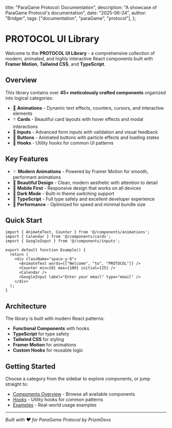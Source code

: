   title: "ParaGame Protocol: Documentation",
  description: "A showcase of ParaGame Protocol's documentation",
  date: "2025-06-24",
  author: "Bridger",
  tags: ["documentation", "paraGame", "protocol"],
};

# PROTOCOL UI Library

Welcome to the **PROTOCOL UI Library** - a comprehensive collection of modern, animated, and highly interactive React components built with **Framer Motion**, **Tailwind CSS**, and **TypeScript**.

## Overview

This library contains over **45+ meticulously crafted components** organized into logical categories:

- 🎨 **Animations** - Dynamic text effects, counters, cursors, and interactive elements
- 🃏 **Cards** - Beautiful card layouts with hover effects and modal interactions  
- 📝 **Inputs** - Advanced form inputs with validation and visual feedback
- 🎯 **Buttons** - Animated buttons with particle effects and loading states
- 🔧 **Hooks** - Utility hooks for common UI patterns

## Key Features

- ✨ **Modern Animations** - Powered by Framer Motion for smooth, performant animations
- 🎨 **Beautiful Design** - Clean, modern aesthetic with attention to detail
- 📱 **Mobile First** - Responsive design that works on all devices
- 🌙 **Dark Mode** - Built-in theme switching support
- 🔧 **TypeScript** - Full type safety and excellent developer experience
- 🚀 **Performance** - Optimized for speed and minimal bundle size

## Quick Start

```tsx
import { AnimateText, Counter } from '@/components/animations';
import { Calendar } from '@/components/cards';
import { GoogleInput } from '@/components/inputs';

export default function Example() {
  return (
    <div className="space-y-8">
      <AnimateText words={["Welcome", "to", "PROTOCOL"]} />
      <Counter min={0} max={100} initial={25} />
      <Calendar />
      <GoogleInput label="Enter your email" type="email" />
    </div>
  );
}
```

## Architecture

The library is built with modern React patterns:

- **Functional Components** with hooks
- **TypeScript** for type safety
- **Tailwind CSS** for styling
- **Framer Motion** for animations
- **Custom Hooks** for reusable logic

## Getting Started

Choose a category from the sidebar to explore components, or jump straight to:

- [Components Overview](/docs/components) - Browse all available components
- [Hooks](/docs/hooks) - Utility hooks for common patterns
- [Examples](/docs/examples) - Real-world usage examples



---

*Built with ❤️ for ParaGame Protocol by PrizmDevs*